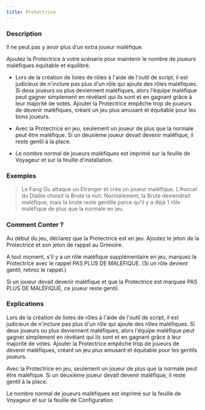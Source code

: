 ```yaml
---
title: Protectrice
---
```



<Fabled PROTECTRICE header />

### Description

Il ne peut pas y avoir plus d’un extra joueur maléfique.

Ajoutez la Protectrice à votre scénario pour maintenir le nombre de joueurs maléfiques équitable et équilibré. 

-   Lors de la création de listes de rôles à l'aide de l'outil de script, il est judicieux de n'inclure pas plus d'un rôle qui ajoute des rôles maléfiques. Si deux joueurs ou plus deviennent maléfiques, alors l'équipe maléfique peut gagner simplement en révélant qui ils sont et en gagnant grâce à leur majorité de votes. Ajouter la Protectrice empêche trop de joueurs de devenir maléfiques, créant un jeu plus amusant et équitable pour les bons joueurs.

-   Avec la Protectrice en jeu, seulement un joueur de plus que la normale peut être maléfique. Si un deuxième joueur devait devenir maléfique, il reste gentil à la place. 

-   Le nombre normal de joueurs maléfiques est imprimé sur la feuille de Voyageur et sur la feuille d'installation. 

### Exemples

> Le Fang Gu attaque un Etranger et crée un joueur maléfique. L'Avocat du Diable choisit la Brute la nuit. Normalement, la Brute deviendrait maléfique, mais la brute reste gentille parce qu'il y a déjà 1 rôle maléfique de plus que la normale en jeu. 

### Comment Conter ?

Au début du jeu, déclarez que la Protectrice est en jeu. Ajoutez le jeton de la Protectrice et son jeton de rappel au Grimoire. 

A tout moment, s'il y a un rôle maléfique supplémentaire en jeu, marquez la Protectrice avec le rappel PAS PLUS DE MALÉFIQUE. (Si un rôle devient gentil, retirez le rappel.) 

Si un joueur devait devenir maléfique et que la Protectrice est marquée PAS PLUS DE MALÉFIQUE, ce joueur reste gentil.

### Explications 

Lors de la création de listes de rôles à l'aide de l'outil de script, il est judicieux de n'inclure pas plus d'un rôle qui ajoute des rôles maléfiques. Si deux joueurs ou plus deviennent maléfiques, alors l'équipe maléfique peut gagner simplement en révélant qui ils sont et en gagnant grâce à leur majorité de votes. Ajouter la Protectrice empêche trop de joueurs de devenir maléfiques, créant un jeu plus amusant et équitable pour les gentils joueurs.

Avec la Protectrice en jeu, seulement un joueur de plus que la normale peut être maléfique. Si un deuxième joueur devait devenir maléfique, il reste gentil à la place. 

Le nombre normal de joueurs maléfiques est imprimé sur la feuille de Voyageur et sur la feuille de Configuration